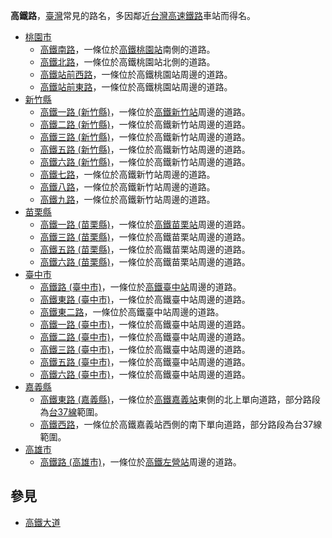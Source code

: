 '''高鐵路'''，[[臺灣|臺灣]]常見的路名，多因鄰近[[台灣高速鐵路|台灣高速鐵路]]車站而得名。
* [[桃園市|桃園市]]
** [[高鐵南路|高鐵南路]]，一條位於[[高鐵桃園站|高鐵桃園站]]南側的道路。
** [[高鐵北路|高鐵北路]]，一條位於高鐵桃園站北側的道路。
** [[高鐵站前西路|高鐵站前西路]]，一條位於高鐵桃園站周邊的道路。
** [[高鐵站前東路|高鐵站前東路]]，一條位於高鐵桃園站周邊的道路。
* [[新竹縣|新竹縣]]
** [[高鐵一路_(新竹縣)|高鐵一路 (新竹縣)]]，一條位於[[高鐵新竹站|高鐵新竹站]]周邊的道路。
** [[高鐵二路_(新竹縣)|高鐵二路 (新竹縣)]]，一條位於高鐵新竹站周邊的道路。
** [[高鐵三路_(新竹縣)|高鐵三路 (新竹縣)]]，一條位於高鐵新竹站周邊的道路。
** [[高鐵五路_(新竹縣)|高鐵五路 (新竹縣)]]，一條位於高鐵新竹站周邊的道路。
** [[高鐵六路_(新竹縣)|高鐵六路 (新竹縣)]]，一條位於高鐵新竹站周邊的道路。
** [[高鐵七路|高鐵七路]]，一條位於高鐵新竹站周邊的道路。
** [[高鐵八路|高鐵八路]]，一條位於高鐵新竹站周邊的道路。
** [[高鐵九路|高鐵九路]]，一條位於高鐵新竹站周邊的道路。
* [[苗栗縣|苗栗縣]]
** [[高鐵一路_(苗栗縣)|高鐵一路 (苗栗縣)]]，一條位於[[高鐵苗栗站|高鐵苗栗站]]周邊的道路。
** [[高鐵三路_(苗栗縣)|高鐵三路 (苗栗縣)]]，一條位於高鐵苗栗站周邊的道路。
** [[高鐵五路_(苗栗縣)|高鐵五路 (苗栗縣)]]，一條位於高鐵苗栗站周邊的道路。
** [[高鐵六路_(苗栗縣)|高鐵六路 (苗栗縣)]]，一條位於高鐵苗栗站周邊的道路。
* [[臺中市|臺中市]]
** [[高鐵路_(臺中市)|高鐵路 (臺中市)]]，一條位於[[高鐵臺中站|高鐵臺中站]]周邊的道路。
** [[高鐵東路_(臺中市)|高鐵東路 (臺中市)]]，一條位於高鐵臺中站周邊的道路。
** [[高鐵東二路|高鐵東二路]]，一條位於高鐵臺中站周邊的道路。
** [[高鐵一路_(臺中市)|高鐵一路 (臺中市)]]，一條位於高鐵臺中站周邊的道路。
** [[高鐵二路_(臺中市)|高鐵二路 (臺中市)]]，一條位於高鐵臺中站周邊的道路。
** [[高鐵三路_(臺中市)|高鐵三路 (臺中市)]]，一條位於高鐵臺中站周邊的道路。
** [[高鐵五路_(臺中市)|高鐵五路 (臺中市)]]，一條位於高鐵臺中站周邊的道路。
** [[高鐵六路_(臺中市)|高鐵六路 (臺中市)]]，一條位於高鐵臺中站周邊的道路。
* [[嘉義縣|嘉義縣]]
** [[高鐵東路_(嘉義縣)|高鐵東路 (嘉義縣)]]，一條位於[[高鐵嘉義站|高鐵嘉義站]]東側的北上單向道路，部分路段為[[台37線|台37線]]範圍。
** [[高鐵西路|高鐵西路]]，一條位於高鐵嘉義站西側的南下單向道路，部分路段為台37線範圍。
* [[高雄市|高雄市]]
** [[高鐵路_(高雄市)|高鐵路 (高雄市)]]，一條位於[[高鐵左營站|高鐵左營站]]周邊的道路。

== 參見 ==
* [[高鐵大道|高鐵大道]]

{{disambig|Cat=街道名消歧义}}